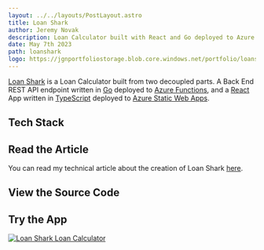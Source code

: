```yaml
---
layout: ../../layouts/PostLayout.astro
title: Loan Shark
author: Jeremy Novak
description: Loan Calculator built with React and Go deployed to Azure
date: May 7th 2023
path: loanshark
logo: https://jgnportfoliostorage.blob.core.windows.net/portfolio/loanshark-logo.svg
---
```


<a href="https://loanshark.jgnovak.net" target="blank" rel="noreferrer">Loan Shark</a>
is a Loan Calculator built from two decoupled parts. A Back End REST API endpoint
written in <a href="https://go.dev" target="_blank" rel="noreferrer">Go</a> deployed to
<a href="https://learn.microsoft.com/en-us/azure/azure-functions/functions-get-started?pivots=programming-language-javascript"
   target="_blank" rel="noreferrer">Azure Functions</a>,
and a <a href="https://react.dev" target="_blank" rel="noreferrer">React</a> App written in
<a href="https://www.typescriptlang.org/" target="_blank" rel="noreferrer">TypeScript</a> deployed to
<a href="https://learn.microsoft.com/en-us/azure/static-web-apps/overview" target="_blank" rel="noreferrer">Azure Static
    Web Apps</a>.

## Tech Stack
<LoanSharkStack/>

## Read the Article

You can read my technical article about the creation of Loan Shark <a href="https://jgnovak.com/articles/creating-loanshark" target="_blank" rel="noreferrer">here</a>.

## View the Source Code
<div class="flex items-center space-x-4 my-8">
    <GitHubButton text="Back End Source" url="https://github.com/jgnovakdev/loanshark-api"
                  description="Loan Shark Back End"/>
    <GitHubButton text="Front End Source" url="https://github.com/jgnovakdev/loanshark"
                  description="Loan Shark Front End"/>
</div>

## Try the App

<a href="https://loanshark.jgnovak.net" target="_blank" rel="noreferrer">
    <img class="w-[50%]" src="https://jgnportfoliostorage.blob.core.windows.net/portfolio/loanshark-screenshot.png"
         alt="Loan Shark Loan Calculator"/>
</a>

